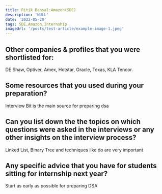 ```yaml
---
title: Ritik Bansal:Amazon(SDE)
description: 'NULL' 
date: '2022-05-20'
tags: SDE,Amazon,Internship
imageUrl: '/posts/test-article/example-image-1.jpeg'
---
```


## Other companies & profiles that you were shortlisted for:
DE Shaw, Optiver, Amex, Hotstar, Oracle, Texas, KLA Tencor.

## Some resources that you used during your preparation?
Interview Bit is the main source for preparing dsa

## Can you list down the the topics on which questions were asked in the interviews or any other insights on the interview process?
Linked List, Binary Tree and techniques like do are very important
## Any specific advice that you have for students sitting for internship next year?
Start as early as possible for preparing DSA 

